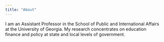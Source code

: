 ```yaml
---
title: "About"
---
```


I am an Assistant Professor in the School of Public and International Affairs at the University of Georgia. My research concentrates on education finance and policy at state and local levels of government. 